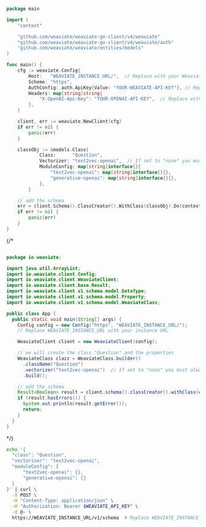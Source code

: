 

<Tabs groupId="languages">
<TabItem value="py" label="Python (v4)">

<FilteredTextBlock
  text={EndToEndPyCode}
  startMarker="# ===== define collection ====="
  endMarker="# ===== import data ====="
  language="py"
/>

</TabItem>
<TabItem value="py3" label="Python (v3)">

<FilteredTextBlock
  text={EndToEndPy3Code}
  startMarker="# ===== define collection ====="
  endMarker="# ===== import data ====="
  language="py"
/>

</TabItem>
<TabItem value="js" label="JS/TS v3">

<FilteredTextBlock
  text={EndToEndTSCode}
  startMarker="// Add the schema"
  endMarker="// END Add the schema"
  language="ts"
/>

</TabItem>

<TabItem value="js2" label="JS/TS v2">

<FilteredTextBlock
  text={EndToEndTSCodeLegacy}
  startMarker="// Add the schema"
  endMarker="// END Add the schema"
  language="ts"
/>

</TabItem>

<TabItem value="go" label="Go">

```go
package main

import (
	"context"

	"github.com/weaviate/weaviate-go-client/v4/weaviate"
	"github.com/weaviate/weaviate-go-client/v4/weaviate/auth"
	"github.com/weaviate/weaviate/entities/models"
)

func main() {
	cfg := weaviate.Config{
		Host:   "WEAVIATE_INSTANCE_URL/",  // Replace with your Weaviate endpoint
		Scheme: "https",
		AuthConfig: auth.ApiKey{Value: "YOUR-WEAVIATE-API-KEY"}, // Replace with your Weaviate instance API key
		Headers: map[string]string{
			"X-OpenAI-Api-Key": "YOUR-OPENAI-API-KEY",  // Replace with your inference API key
		},
	}

	client, err := weaviate.NewClient(cfg)
	if err != nil {
		panic(err)
	}

	classObj := &models.Class{
			Class:      "Question",
			Vectorizer: "text2vec-openai",  // If set to "none" you must always provide vectors yourself. Could be any other "text2vec-*" also.
			ModuleConfig: map[string]interface{}{
				"text2vec-openai": map[string]interface{}{},
				"generative-openai": map[string]interface{}{},
			},
		}

	// add the schema
	err = client.Schema().ClassCreator().WithClass(classObj).Do(context.Background())
	if err != nil {
		panic(err)
	}
}
```

</TabItem>
{/* <TabItem value="java" label="Java">

```java

package io.weaviate;

import java.util.ArrayList;
import io.weaviate.client.Config;
import io.weaviate.client.WeaviateClient;
import io.weaviate.client.base.Result;
import io.weaviate.client.v1.schema.model.DataType;
import io.weaviate.client.v1.schema.model.Property;
import io.weaviate.client.v1.schema.model.WeaviateClass;

public class App {
  public static void main(String[] args) {
    Config config = new Config("https", "WEAVIATE_INSTANCE_URL/");
    // Replace WEAVIATE_INSTANCE_URL with your instance URL

    WeaviateClient client = new WeaviateClient(config);

    // we will create the class "Question" and the properties
    WeaviateClass clazz = WeaviateClass.builder()
      .className("Question")
      .vectorizer("text2vec-openai")  // If set to "none" you must always provide vectors yourself. Could be any other "text2vec-*" also.
      .build();

    // add the schema
    Result<Boolean> result = client.schema().classCreator().withClass(clazz).run();
    if (result.hasErrors()) {
      System.out.println(result.getError());
      return;
    }
  }
}
```

</TabItem> */}
<TabItem value="curl" label="Curl">

```bash
echo '{
  "class": "Question",
  "vectorizer": "text2vec-openai",
  "moduleConfig": {
      "text2vec-openai": {},
      "generative-openai": {}
  }
}' | curl \
  -X POST \
  -H "Content-Type: application/json" \
  -H "Authorization: Bearer $WEAVIATE_API_KEY" \
  -d @- \
  https://WEAVIATE_INSTANCE_URL/v1/schema  # Replace WEAVIATE_INSTANCE_URL with your instance URL
```

</TabItem>
</Tabs>
